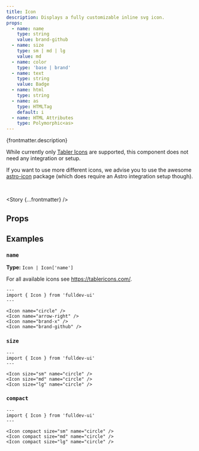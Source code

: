 ```yaml
---
title: Icon
description: Displays a fully customizable inline svg icon.
props:
  - name: name
    type: string
    value: brand-github
  - name: size
    type: sm | md | lg
    value: md
  - name: color
    type: 'base | brand'
  - name: text
    type: string
    value: Badge
  - name: html
    type: string
  - name: as
    type: HTMLTag
    default: i
  - name: HTML Attributes
    type: Polymorphic<as>
---
```



{frontmatter.description}

While currently only [Tabler Icons](https://tablericons.com/) are supported, this component does not need any integration or setup.

If you want to use more different icons, we advise you to use the awesome [astro-icon](https://github.com/natemoo-re/astro-icon#readme) package (which does require an Astro integration setup though).

<br />

<Story {...frontmatter} />

## Props

<PropsTable props={frontmatter.props} />

## Examples

### `name`

**Type:** `Icon | Icon['name']`

For all available icons see https://tablericons.com/.

```astro live
---
import { Icon } from 'fulldev-ui'
---

<Icon name="circle" />
<Icon name="arrow-right" />
<Icon name="brand-x" />
<Icon name="brand-github" />
```

### `size`

<SizeProp />

```astro live
---
import { Icon } from 'fulldev-ui'
---

<Icon size="sm" name="circle" />
<Icon size="md" name="circle" />
<Icon size="lg" name="circle" />
```

### `compact`

<CompactProp />

```astro live
---
import { Icon } from 'fulldev-ui'
---

<Icon compact size="sm" name="circle" />
<Icon compact size="md" name="circle" />
<Icon compact size="lg" name="circle" />
```
